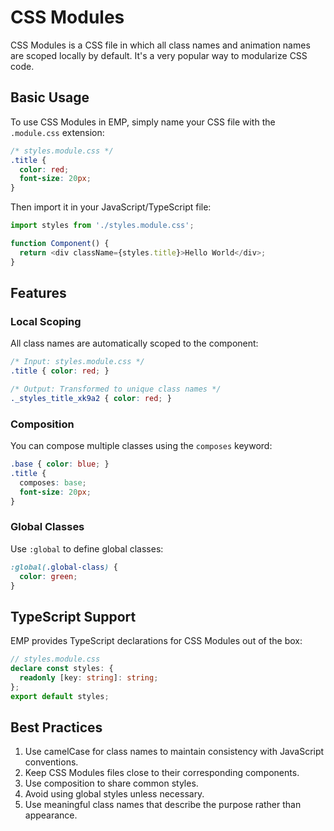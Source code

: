 # CSS Modules

CSS Modules is a CSS file in which all class names and animation names are scoped locally by default. It's a very popular way to modularize CSS code.

## Basic Usage

To use CSS Modules in EMP, simply name your CSS file with the `.module.css` extension:

```css
/* styles.module.css */
.title {
  color: red;
  font-size: 20px;
}
```

Then import it in your JavaScript/TypeScript file:

```js
import styles from './styles.module.css';

function Component() {
  return <div className={styles.title}>Hello World</div>;
}
```

## Features

### Local Scoping

All class names are automatically scoped to the component:

```css
/* Input: styles.module.css */
.title { color: red; }

/* Output: Transformed to unique class names */
._styles_title_xk9a2 { color: red; }
```

### Composition

You can compose multiple classes using the `composes` keyword:

```css
.base { color: blue; }
.title {
  composes: base;
  font-size: 20px;
}
```

### Global Classes

Use `:global` to define global classes:

```css
:global(.global-class) {
  color: green;
}
```

## TypeScript Support

EMP provides TypeScript declarations for CSS Modules out of the box:

```ts
// styles.module.css
declare const styles: {
  readonly [key: string]: string;
};
export default styles;
```

## Best Practices

1. Use camelCase for class names to maintain consistency with JavaScript conventions.
2. Keep CSS Modules files close to their corresponding components.
3. Use composition to share common styles.
4. Avoid using global styles unless necessary.
5. Use meaningful class names that describe the purpose rather than appearance.
